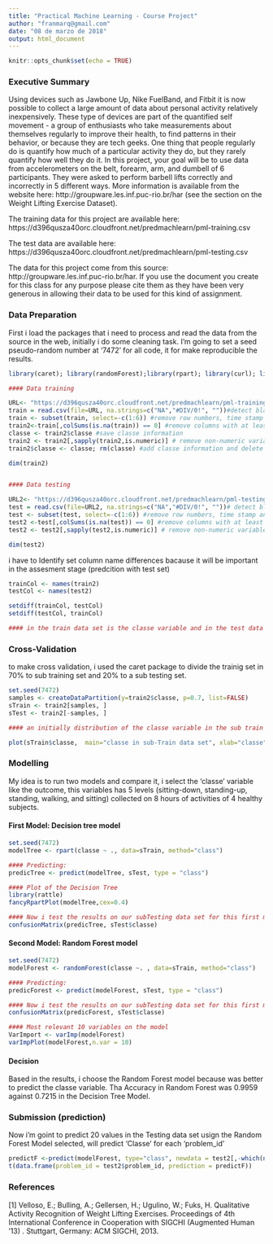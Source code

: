 ```yaml
---
title: "Practical Machine Learning - Course Project"
author: "franmarq@gmail.com"
date: "08 de marzo de 2018"
output: html_document
---
```


```r
knitr::opts_chunk$set(echo = TRUE)
```

### Executive Summary
Using devices such as Jawbone Up, Nike FuelBand, and Fitbit it is now possible to collect a large amount of data about personal activity relatively inexpensively. These type of devices are part of the quantified self movement - a group of enthusiasts who take measurements about themselves regularly to improve their health, to find patterns in their behavior, or because they are tech geeks. One thing that people regularly do is quantify how much of a particular activity they do, but they rarely quantify how well they do it. In this project, your goal will be to use data from accelerometers on the belt, forearm, arm, and dumbell of 6 participants. They were asked to perform barbell lifts correctly and incorrectly in 5 different ways. More information is available from the website here: http://groupware.les.inf.puc-rio.br/har (see the section on the Weight Lifting Exercise Dataset).

The training data for this project are available here:
https://d396qusza40orc.cloudfront.net/predmachlearn/pml-training.csv

The test data are available here:
https://d396qusza40orc.cloudfront.net/predmachlearn/pml-testing.csv

The data for this project come from this source: http://groupware.les.inf.puc-rio.br/har. If you use the document you create for this class for any purpose please cite them as they have been very generous in allowing their data to be used for this kind of assignment.


### Data Preparation

First i load the packages that i need to process and read the data from the source in the web, initially i do some cleaning task. I'm going to set a seed pseudo-random number at '7472' for all code, it for make reproducible the results. 


```r
library(caret); library(randomForest);library(rpart); library(curl); library(lattice); library(ggplot2)
```

```r
#### Data training

URL<- "https://d396qusza40orc.cloudfront.net/predmachlearn/pml-training.csv"
train = read.csv(file=URL, na.strings=c("NA","#DIV/0!", ""))#detect blanks in variables and change for NA 
train <- subset(train, select=-c(1:6)) #remove row numbers, time stamp and user names
train2<-train[,colSums(is.na(train)) == 0] #remove columns with at least an NA value
classe <- train2$classe #save classe information
train2 <- train2[,sapply(train2,is.numeric)] # remove non-numeric variables
train2$classe <- classe; rm(classe) #add classe information and delete variable

dim(train2)


#### Data testing

URL2<- "https://d396qusza40orc.cloudfront.net/predmachlearn/pml-testing.csv"
test = read.csv(file=URL2, na.strings=c("NA","#DIV/0!", ""))# detect blanks in variables and change for NA
test <- subset(test, select=-c(1:6)) #remove row numbers, time stamp and user names
test2 <-test[,colSums(is.na(test)) == 0] #remove columns with at least a NA value
test2 <- test2[,sapply(test2,is.numeric)] # remove non-numeric variables

dim(test2)
```

i have to Identify set column name differences bacause it will be important in the assesment stage (predcition with test set)
```r
trainCol <- names(train2)
testCol <- names(test2)

setdiff(trainCol, testCol)
setdiff(testCol, trainCol)

#### in the train data set is the classe variable and in the test data set is the problem_id variable. We haave to consider this difference with we run the model in prediction with test data

```


### Cross-Validation

to make cross validation, i used the caret package to divide the trainig set in 70% to sub training set and 20% to a sub testing set.

```r
set.seed(7472)
samples <- createDataPartition(y=train2$classe, p=0.7, list=FALSE)
sTrain <- train2[samples, ] 
sTest <- train2[-samples, ]

#### an initially distribution of the classe variable in the sub train data set

plot(sTrain$classe,  main="classe in sub-Train data set", xlab="classe", ylab="Frequency")
```

### Modelling

My idea is to run two models and compare it, i select the 'classe' variable like the outcome, this variables has 5 levels (sitting-down, standing-up, standing, walking, and sitting) collected on 8 hours of activities of 4 healthy subjects.


#### First Model: Decision tree model
```r
set.seed(7472)
modelTree <- rpart(classe ~ ., data=sTrain, method="class")

#### Predicting:
predicTree <- predict(modelTree, sTest, type = "class")

#### Plot of the Decision Tree
library(rattle)
fancyRpartPlot(modelTree,cex=0.4)

#### Now i test the results on our subTesting data set for this first model:
confusionMatrix(predicTree, sTest$classe)
```


#### Second Model: Random Forest model
```r
set.seed(7472)
modelForest <- randomForest(classe ~. , data=sTrain, method="class")

#### Predicting:
predicForest <- predict(modelForest, sTest, type = "class")

#### Now i test the results on our subTesting data set for this first model:
confusionMatrix(predicForest, sTest$classe)

#### Most relevant 10 variables on the model
VarImport <- varImp(modelForest)
varImpPlot(modelForest,n.var = 10)

```

#### Decision
Based in the results, i choose the Random Forest model because was better to predict the classe variable. 
Tha Accuracy in Random Forest was 0.9959 against 0.7215 in the Decision Tree Model.


### Submission (prediction)
Now i'm goint to predict 20 values in the Testing data set usign the Random Forest Model selected, will predict 'Classe' for each 'problem_id'


```r
predictF <-predict(modelForest, type="class", newdata = test2[,-which(names(test) %in% "problem_id")])
t(data.frame(problem_id = test2$problem_id, prediction = predictF))

```



### References

[1] Velloso, E.; Bulling, A.; Gellersen, H.; Ugulino, W.; Fuks, H. Qualitative Activity Recognition of Weight Lifting Exercises. Proceedings of 4th International Conference in Cooperation with SIGCHI (Augmented Human '13) . Stuttgart, Germany: ACM SIGCHI, 2013.